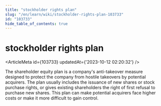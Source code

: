 ```yaml
---
title: "stockholder rights plan"
slug: "/en/learn/wiki/stockholder-rights-plan-103733"
id: "103733"
hide_table_of_contents: true
---
```



# stockholder rights plan

<ArticleMeta id={103733} updatedAt={'2023-10-12 02:20:32'} />
<div className='border-solid border-b border-t-0 my-4 border-[var(--ifm-color-gray-300)]' />

The shareholder equity plan is a company's anti-takeover measure designed to protect the company from hostile takeovers by potential acquirers. The plan usually includes the issuance of new shares or stock purchase rights, or gives existing shareholders the right of first refusal to purchase new shares. This plan can make potential acquirers face higher costs or make it more difficult to gain control.
